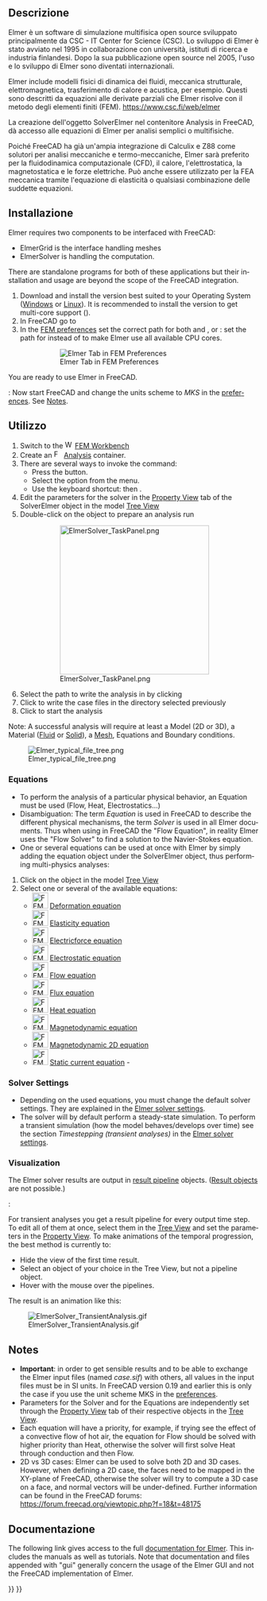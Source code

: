 <languages/>

<div class="mw-translate-fuzzy">
{{Docnav/it|[[FEM_SolverCalculiX/it|Risolutore CalculiX]]|[[FEM_SolverZ88/it|Risolutore Z88]]|[[FEM_Workbench/it|FEM]]|IconL=Fem_Solver.svg|IconC=Workbench_FEM.svg|IconR=FEM_SolverZ88.png}}
</div>

<div class="mw-translate-fuzzy">
{{GuiCommand/it|Name=FEM SolverElmer|Name/it=Risolutore Elmer|Icon=Fem-elmer.svg|MenuLocation= Solve → Risolutore Elmer||Workbenches=[[FEM_Workbench/it|FEM]]|Shortcut=|SeeAlso=[[FEM_SolverCalculiX/it|Risolutore Calculix]], [[FEM_SolverZ88/it|Risolutore Z88]], [[FEM_tutorial/it|Tutorial FEM]]}}
</div>

<span id="Description"></span>
==Descrizione==

<div class="mw-translate-fuzzy">
Elmer è un software di simulazione multifisica open source sviluppato principalmente da CSC - IT Center for Science (CSC). Lo sviluppo di Elmer è stato avviato nel 1995 in collaborazione con università, istituti di ricerca e industria finlandesi. Dopo la sua pubblicazione open source nel 2005, l'uso e lo sviluppo di Elmer sono diventati internazionali.
</div>

<div class="mw-translate-fuzzy">
Elmer include modelli fisici di dinamica dei fluidi, meccanica strutturale, elettromagnetica, trasferimento di calore e acustica, per esempio. Questi sono descritti da equazioni alle derivate parziali che Elmer risolve con il metodo degli elementi finiti (FEM). https://www.csc.fi/web/elmer
</div>

La creazione dell'oggetto SolverElmer nel contenitore Analysis in FreeCAD, dà accesso alle equazioni di Elmer per analisi semplici o multifisiche.

<div class="mw-translate-fuzzy">
Poiché FreeCAD ha già un'ampia integrazione di Calculix e Z88 come solutori per analisi meccaniche e termo-meccaniche, Elmer sarà preferito per la fluidodinamica computazionale (CFD), il calore, l'elettrostatica, la magnetostatica e le forze elettriche. Può anche essere utilizzato per la FEA meccanica tramite l'equazione di elasticità o qualsiasi combinazione delle suddette equazioni.
</div>

<span id="Installation"></span>
==Installazione==

<div lang="en" dir="ltr" class="mw-content-ltr">
Elmer requires two components to be interfaced with FreeCAD:
* ElmerGrid is the interface handling meshes
* ElmerSolver is handling the computation. 
There are standalone programs for both of these applications but their installation and usage are beyond the scope of the FreeCAD integration.
</div>

<div lang="en" dir="ltr" class="mw-content-ltr">
# Download and install the version best suited to your Operating System ([https://www.nic.funet.fi/pub/sci/physics/elmer/bin/windows/ Windows] or [https://www.nic.funet.fi/pub/sci/physics/elmer/bin/linux/Readme1st.txt Linux]). It is recommended to install the {{incode|mpi}} version to get multi-core support ({{Version|0.21}}).
# In FreeCAD go to {{MenuCommand|Edit → Preferences → FEM → Elmer}}
# In the [[FEM_Preferences#Elmer|FEM preferences]] set the correct path for both {{incode|ElmerGrid}} and {{incode|ElmerSolver}}, or {{VersionPlus|0.21}}: set the path for {{incode|ElmerSolver_mpi}} instead of {{incode|ElmerSolver}} to make Elmer use all available CPU cores.
#: [[Image:Preferences-ElmerPath.png|Elmer Tab in FEM Preferences]]
#: {{Caption|Elmer preferences dialog menu showing fields to locate important Elmer binaries on Windows OS}}
</div>

<div lang="en" dir="ltr" class="mw-content-ltr">
You are ready to use Elmer in FreeCAD.
</div>

<div lang="en" dir="ltr" class="mw-content-ltr">
{{VersionMinus|0.19}}: Now start FreeCAD and change the units scheme to ''MKS'' in the [[Preferences_Editor#Units|preferences]]. See [[#Notes|Notes]].
</div>

<span id="Usage"></span>
==Utilizzo==

<div lang="en" dir="ltr" class="mw-content-ltr">
# Switch to the [[Image:Workbench_FEM.svg|16px]] [[FEM_Workbench|FEM Workbench]]
# Create an [[Image:FEM_Analysis.svg|16px]] [[FEM_Analysis|Analysis]] container.
# There are several ways to invoke the command:
#* Press the {{Button|[[Image:FEM_SolverElmer.svg|16px]] [[FEM_SolverElmer|Solver Elmer]]}} button.
#* Select the {{MenuCommand|Solve → [[Image:FEM_SolverElmer.svg|16px]] Solver Elmer}} option from the menu.
#* Use the keyboard shortcut: {{KEY|S}} then {{KEY|E}}.
# Edit the parameters for the solver in the [[Property_View|Property View]] {{Button|Data}} tab of the SolverElmer object in the model [[Tree_View|Tree View]]
# Double-click on the {{KEY|[[Image:FEM_SolverElmer.svg|16px]] SolverElmer}} object to prepare an analysis run
#: [[Image:ElmerSolver TaskPanel.png|300px]]
#: {{Caption|Dialog box to run an Elmer analysis}}
# Select the path to write the analysis in by clicking {{Button|…}}
# Click {{Button|Write}} to write the case files in the directory selected previously
# Click {{Button|Run}} to start the analysis
</div>

<div lang="en" dir="ltr" class="mw-content-ltr">
Note: A successful analysis will require at least a Model (2D or 3D), a Material ([[FEM_MaterialFluid|Fluid]] or [[FEM_MaterialSolid|Solid]]), a [[FEM_MeshGmshFromShape|Mesh]], Equations and Boundary conditions.
</div>

[[Image:Elmer_typical_file_tree.png]]
<div lang="en" dir="ltr" class="mw-content-ltr">
{{Caption|Example of a [[Tree_View|Tree View]] once a Solver for Elmer is activated}}
</div>

<div lang="en" dir="ltr" class="mw-content-ltr">
===Equations===
</div>

<div lang="en" dir="ltr" class="mw-content-ltr">
* To perform the analysis of a particular physical behavior, an Equation must be used (Flow, Heat, Electrostatics…)
* Disambiguation: The term ''Equation'' is used in FreeCAD to describe the different physical mechanisms, the term ''Solver'' is used in all Elmer documents. Thus when using in FreeCAD the "Flow Equation", in reality Elmer uses the "Flow Solver" to find a solution to the Navier-Stokes equation.
* One or several equations can be used at once with Elmer by simply adding the equation object under the SolverElmer object, thus performing multi-physics analyses:
</div>

<div lang="en" dir="ltr" class="mw-content-ltr">
# Click on the {{KEY|[[Image:FEM_SolverElmer.svg|22px]] SolverElmer}} object in the model [[Tree_View|Tree View]]
# Select one or several of the available equations:
#* [[Image:FEM_EquationDeformation.svg|32px]] [[FEM_EquationDeformation|Deformation equation]]
#* [[Image:FEM_EquationElasticity.svg|32px]] [[FEM_EquationElasticity|Elasticity equation]]
#* [[Image:FEM_EquationElectricforce.svg|32px]] [[FEM_EquationElectricforce|Electricforce equation]]
#* [[Image:FEM_EquationElectrostatic.svg|32px]] [[FEM_EquationElectrostatic|Electrostatic equation]]
#* [[Image:FEM_EquationFlow.svg|32px]] [[FEM_EquationFlow|Flow equation]]
#* [[Image:FEM_EquationFlux.svg|32px]] [[FEM_EquationFlux|Flux equation]]
#* [[Image:FEM_EquationHeat.svg|32px]] [[FEM_EquationHeat|Heat equation]]
#* [[Image:FEM_EquationMagnetodynamic.svg|32px]] [[FEM_EquationMagnetodynamic|Magnetodynamic equation]]
#* [[Image:FEM_EquationMagnetodynamic2D.svg|32px]] [[FEM_EquationMagnetodynamic2D|Magnetodynamic 2D equation]]
#* [[Image:FEM_EquationStaticCurrent.svg|32px]] [[FEM_EquationStaticCurrent|Static current equation]] - {{Version|1.1}}
</div>

<div lang="en" dir="ltr" class="mw-content-ltr">
===Solver Settings===
</div>

<div lang="en" dir="ltr" class="mw-content-ltr">
* Depending on the used equations, you must change the default solver settings. They are explained in the [[FEM_SolverElmer_SolverSettings|Elmer solver settings]].
* The solver will by default perform a steady-state simulation. To perform a transient simulation (how the model behaves/develops over time) see the section ''Timestepping (transient analyses)'' in the [[FEM_SolverElmer_SolverSettings#Timestepping_(transient_analyses)|Elmer solver settings]].
</div>

<div lang="en" dir="ltr" class="mw-content-ltr">
===Visualization===
</div>

<div lang="en" dir="ltr" class="mw-content-ltr">
The Elmer solver results are output in [[FEM_PostPipelineFromResult|result pipeline]] objects. ([[FEM_ResultShow|Result objects]] are not possible.)
</div>

<div lang="en" dir="ltr" class="mw-content-ltr">
{{Version|0.21}}:
</div>

<div lang="en" dir="ltr" class="mw-content-ltr">
For transient analyses you get a result pipeline for every output time step. To edit all of them at once, select them in the [[Tree_View|Tree View]] and set the parameters in the [[Property View]].
To make animations of the temporal progression, the best method is currently to:
* Hide the view of the first time result.
* Select an object of your choice in the Tree View, but not a pipeline object.
* Hover with the mouse over the pipelines.
</div>

<div lang="en" dir="ltr" class="mw-content-ltr">
The result is an animation like this:
</div>

[[Image:ElmerSolver_TransientAnalysis.gif]]

<div lang="en" dir="ltr" class="mw-content-ltr">
==Notes==
</div>

<div lang="en" dir="ltr" class="mw-content-ltr">
* '''Important''': in order to get sensible results and to be able to exchange the Elmer input files (named ''case.sif'') with others, all values in the input files must be in SI units. In FreeCAD version 0.19 and earlier this is only the case if you use the unit scheme MKS in the [[Preferences_Editor#Units|preferences]].
* Parameters for the Solver and for the Equations are independently set through the [[Property_View|Property View]] {{KEY|Data}} tab of their respective objects in the [[Tree_View|Tree View]].
* Each equation will have a priority, for example, if trying see the effect of a convective flow of hot air, the equation for Flow should be solved with higher priority than Heat, otherwise the solver will first solve Heat through conduction and then Flow.
* 2D vs 3D cases: Elmer can be used to solve both 2D and 3D cases. However, when defining a 2D case, the faces need to be mapped in the XY-plane of FreeCAD, otherwise the solver will try to compute a 3D case on a face, and normal vectors will be under-defined. Further information can be found in the FreeCAD forums: https://forum.freecad.org/viewtopic.php?f=18&t=48175
</div>

<span id="Documentation"></span>
== Documentazione ==

<div lang="en" dir="ltr" class="mw-content-ltr">
The following link gives access to the full [https://www.nic.funet.fi/pub/sci/physics/elmer/doc/ documentation for Elmer]. This includes the manuals as well as tutorials. Note that documentation and files appended with "gui" generally concern the usage of the Elmer GUI and not the FreeCAD implementation of Elmer.
</div>


<div class="mw-translate-fuzzy">
{{Docnav/it|[[FEM_SolverCalculiX/it|Risolutore CalculiX]]|[[FEM_SolverZ88/it|Risolutore Z88]]|[[FEM_Workbench/it|FEM]]|IconL=Fem_Solver.svg|IconC=Workbench_FEM.svg|IconR=FEM_SolverZ88.png}}
</div>

{{FEM_Tools_navi{{#translation:}}}}
{{Userdocnavi{{#translation:}}}}